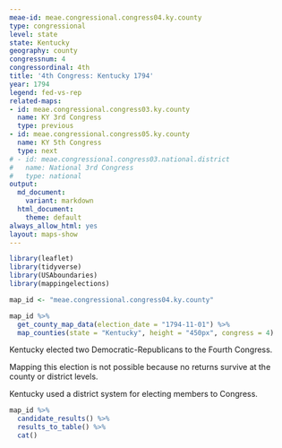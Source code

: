 ```yaml
---
meae-id: meae.congressional.congress04.ky.county
type: congressional
level: state
state: Kentucky
geography: county
congressnum: 4
congressordinal: 4th
title: '4th Congress: Kentucky 1794'
year: 1794
legend: fed-vs-rep
related-maps:
- id: meae.congressional.congress03.ky.county
  name: KY 3rd Congress
  type: previous
- id: meae.congressional.congress05.ky.county
  name: KY 5th Congress
  type: next
# - id: meae.congressional.congress03.national.district
#   name: National 3rd Congress
#   type: national
output:
  md_document:
    variant: markdown
  html_document:
    theme: default
always_allow_html: yes
layout: maps-show
---
```


```r
library(leaflet)
library(tidyverse)
library(USAboundaries)
library(mappingelections)

map_id <- "meae.congressional.congress04.ky.county"
```

<div class="map">

```r
map_id %>%
  get_county_map_data(election_date = "1794-11-01") %>%
  map_counties(state = "Kentucky", height = "450px", congress = 4)
```

</div>

Kentucky elected two Democratic-Republicans to the Fourth Congress.

Mapping this election is not possible because no returns survive at the county or district levels.

Kentucky used a district system for electing members to Congress.

<div class="results-table">

```r
map_id %>%
  candidate_results() %>%
  results_to_table() %>%
  cat()
```

</div>
